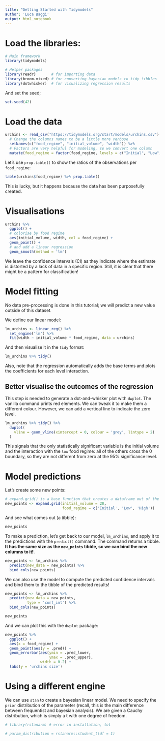 ```yaml
---
title: "Getting Started with Tidymodels"
author: 'Luca Baggi'
output: html_notebook
---
```


# Load the libraries:

```r
# Main framework
library(tidymodels)

# Helper packages
library(readr)       # for importing data
library(broom.mixed) # for converting bayesian models to tidy tibbles
library(dotwhisker)  # for visualizing regression results
```

And set the seed;

```r
set.seed(42)
```

# Load the data

```r
urchins <- read_csv("https://tidymodels.org/start/models/urchins.csv") %>% 
  # Change the columns names to be a little more verbose
  setNames(c("food_regime", "initial_volume", "width")) %>% 
  # Factors are very helpful for modeling, so we convert one column
  mutate(food_regime = factor(food_regime, levels = c("Initial", "Low", "High")))
```

Let's use `prop.table()` to show the ratios of the observations per `food_regime`:

```r
table(urchins$food_regime) %>% prop.table()
```

This is lucky, but it happens because the data has been purposefully created.

# Visualisations

```r
urchins %>%
  ggplot() +
  # colorise by food regime
  aes(initial_volume, width, col = food_regime) +
  geom_point() +
  # and add a linear regression
  geom_smooth(method = 'lm')
```

We leave the confidence intervals (CI) as they indicate where the estimate is distorted by a lack of data in a specific region. Still, it is clear that there might be a pattern for classification!


# Model fitting
No data pre-processing is done in this tutorial; we will predict a new value outside of this dataset.

We define our linear model:

```r
lm_urchins <- linear_reg() %>%
  set_engine('lm') %>%
  fit(width ~ initial_volume * food_regime, data = urchins)
```

And then visualise it in the `tidy` format:

```r
lm_urchins %>% tidy()
```

Also, note that the regression automatically adds the base terms and plots the coefficients for each level interaction.

## Better visualise the outcomes of the regression

This step is needed to generate a dot-and-whisker plot with `dwplot`. The vanilla command prints red elements. We can tweak it to make them a different colour. However, we can add a vertical line to indicate the zero level.

```r
lm_urchins %>% tidy() %>%
  dwplot(
    vline = geom_vline(xintercept = 0, colour = 'grey', lintype = 2)
  )
```

This signals that the only statistically significant variable is the initial volume and the interaction with the `low` food regime: all of the others cross the 0 boundary, so they are not different from zero at the 95% significance level.

# Model predictions

Let's create some new points:

```r
# expand.grid() is a base function that creates a dataframe out of the inputs' combinations.
new_points <- expand.grid(initial_volume = 20,
                          food_regime = c('Initial', 'Low', 'High'))
```

And see what comes out (a tibble):

```r
new_points
```

To make a prediction, let's get back to our model, `lm_urchins`, and apply it to the predictions with the `predict()` command. The command returns a tibble. **It has the same size as the `new_points` tibble, so we can bind the new columns to it!**.

```r
new_points <- lm_urchins %>%
  predict(new_data = new_points) %>%
  bind_cols(new_points)
```

We can also use the model to compute the predicted confidence intervals and bind them to the tibble of the predicted results!

```r
new_points <- lm_urchins %>%
  predict(new_data = new_points,
          type = 'conf_int') %>%
  bind_cols(new_points)
```

```r
new_points
```


And we can plot this with the `dwplot` package:

```r
new_points %>%
  ggplot() +
  aes(x = food_regime) +
  geom_point(aes(y = .pred)) +
  geom_errorbar(aes(ymin = .pred_lower,
                    ymax = .pred_upper),
                width = 0.2) +
  labs(y = 'urchins size')
```


# Using a different engine

We can use `stan` to create a bayesian linear model. We need to specify the `prior` distribution of the parameter (recall, this is the main difference between frequentist and bayesian analysis). We are given a Cauchy distribution, which is simply a t with one degree of freedom.

```r
# library(rstanarm) # error in installation, lol
```


```r
# param_distribution = rstanarm::student_t(df = 1)
```

